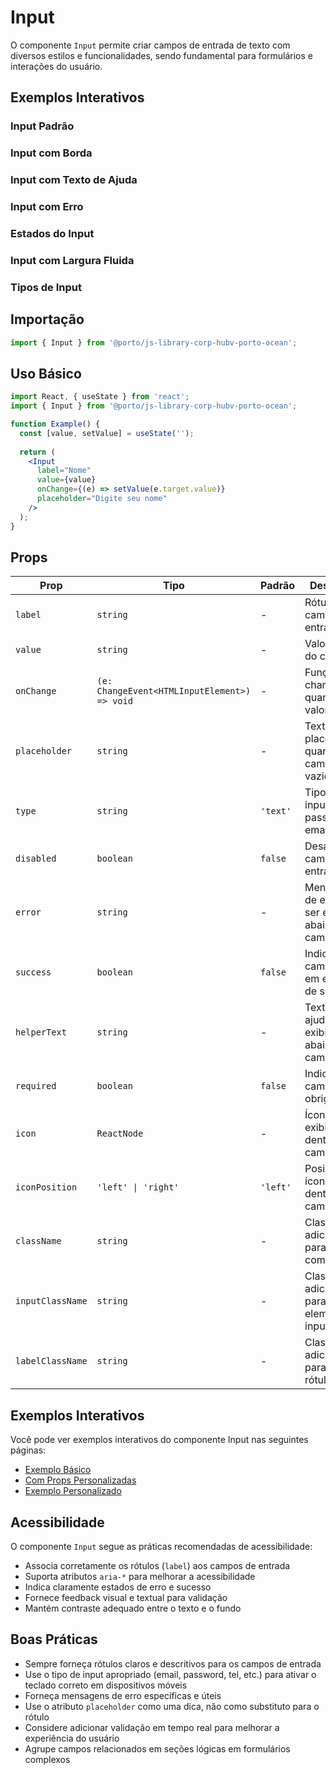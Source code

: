 
<Meta title="Components/Input" of={InputStories} />

# Input

O componente `Input` permite criar campos de entrada de texto com diversos estilos e funcionalidades, sendo fundamental para formulários e interações do usuário.

## Exemplos Interativos

### Input Padrão
<Canvas>
  <Story of={InputStories.DefaultInput} />
</Canvas>

### Input com Borda
<Canvas>
  <Story of={InputStories.OutlinedInput} />
</Canvas>

### Input com Texto de Ajuda
<Canvas>
  <Story of={InputStories.WithHelperText} />
</Canvas>

### Input com Erro
<Canvas>
  <Story of={InputStories.WithError} />
</Canvas>

### Estados do Input
<Canvas>
  <Story of={InputStories.DisabledInput} />
  <Story of={InputStories.LoadingInput} />
</Canvas>

### Input com Largura Fluida
<Canvas>
  <Story of={InputStories.FluidWidthInput} />
</Canvas>

### Tipos de Input
<Canvas>
  <Story of={InputStories.BasicInputs} />
</Canvas>

## Importação

```jsx
import { Input } from '@porto/js-library-corp-hubv-porto-ocean';
```

## Uso Básico

```jsx
import React, { useState } from 'react';
import { Input } from '@porto/js-library-corp-hubv-porto-ocean';

function Example() {
  const [value, setValue] = useState('');
  
  return (
    <Input
      label="Nome"
      value={value}
      onChange={(e) => setValue(e.target.value)}
      placeholder="Digite seu nome"
    />
  );
}
```

## Props

| Prop | Tipo | Padrão | Descrição |
|------|------|--------|-----------|
| `label` | `string` | - | Rótulo do campo de entrada |
| `value` | `string` | - | Valor atual do campo |
| `onChange` | `(e: ChangeEvent<HTMLInputElement>) => void` | - | Função chamada quando o valor muda |
| `placeholder` | `string` | - | Texto de placeholder quando o campo está vazio |
| `type` | `string` | `'text'` | Tipo do input (text, password, email, etc.) |
| `disabled` | `boolean` | `false` | Desativa o campo de entrada |
| `error` | `string` | - | Mensagem de erro a ser exibida abaixo do campo |
| `success` | `boolean` | `false` | Indica se o campo está em estado de sucesso |
| `helperText` | `string` | - | Texto de ajuda exibido abaixo do campo |
| `required` | `boolean` | `false` | Indica se o campo é obrigatório |
| `icon` | `ReactNode` | - | Ícone a ser exibido dentro do campo |
| `iconPosition` | `'left' \| 'right'` | `'left'` | Posição do ícone dentro do campo |
| `className` | `string` | - | Classe CSS adicional para o componente |
| `inputClassName` | `string` | - | Classe CSS adicional para o elemento input |
| `labelClassName` | `string` | - | Classe CSS adicional para o rótulo |

## Exemplos Interativos

Você pode ver exemplos interativos do componente Input nas seguintes páginas:

- [Exemplo Básico](/story/components-input-examples--default)
- [Com Props Personalizadas](/story/components-input-examples--with-custom-props)
- [Exemplo Personalizado](/story/components-input-examples--custom-example)
## Acessibilidade

O componente `Input` segue as práticas recomendadas de acessibilidade:

- Associa corretamente os rótulos (`label`) aos campos de entrada
- Suporta atributos `aria-*` para melhorar a acessibilidade
- Indica claramente estados de erro e sucesso
- Fornece feedback visual e textual para validação
- Mantém contraste adequado entre o texto e o fundo

## Boas Práticas

- Sempre forneça rótulos claros e descritivos para os campos de entrada
- Use o tipo de input apropriado (email, password, tel, etc.) para ativar o teclado correto em dispositivos móveis
- Forneça mensagens de erro específicas e úteis
- Use o atributo `placeholder` como uma dica, não como substituto para o rótulo
- Considere adicionar validação em tempo real para melhorar a experiência do usuário
- Agrupe campos relacionados em seções lógicas em formulários complexos
